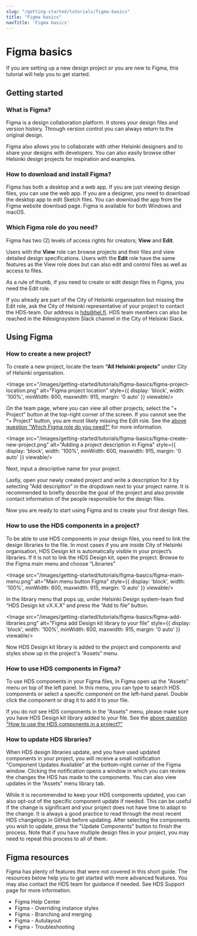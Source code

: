 ```yaml
---
slug: "/getting-started/tutorials/figma-basics"
title: "Figma basics"
navTitle: 'Figma basics'
---
```



# Figma basics

<LeadParagraph>If you are setting up a new design project or you are new to Figma, this tutorial will help you to get started.</LeadParagraph>

## Getting started

### What is Figma?
Figma is a design collaboration platform. It stores your design files and version history. Through version control you can always return to the original design.

Figma also allows you to collaborate with other Helsinki designers and to share your designs with developers. You can also easily browse other Helsinki design projects for inspiration and examples.

### How to download and install Figma?
Figma has both a desktop and a web app. If you are just viewing design files, you can use the web app. If you are a designer, you need to download the desktop app to edit Sketch files. You can download the app from the <ExternalLink href="https://www.figma.com/downloads/">Figma website download page</ExternalLink>. Figma is available for both Windows and macOS.

### Which Figma role do you need?
Figma has two (2) levels of access rights for creators; **View** and **Edit**. 

Users with the **View** role can browse projects and their files and view detailed design specifications. Users with the **Edit** role have the same features as the View role does but can also edit and control files as well as access to files. 

As a rule of thumb, if you need to create or edit design files in Figma, you need the Edit role.

If you already are part of the City of Helsinki organisation but missing the Edit role, ask the City of Helsinki representative of your project to contact the HDS-team. Our address is [hds@hel.fi](mailto:hds@hel.fi). HDS team members can also be reached in the <ExternalLink href="https://helsinkicity.slack.com/archives/CHCV3KTHA">#designsystem Slack channel</ExternalLink> in the City of Helsinki Slack.

## Using Figma

### How to create a new project?

To create a new project, locate the team **“All Helsinki projects”** under City of Helsinki organisation. 

<Image src="/images/getting-started/tutorials/figma-basics/figma-project-location.png" alt="Figma project location" style={{ display: 'block', width: '100%', minWidth: 600, maxwidth: 915, margin: '0 auto' }} viewable/> 

On the team page, where you can view all other projects, select the "+ Project" button at the top-right corner of the screen. If you cannot see the “+ Project" button, you are most likely missing the Edit role. See the [above question "Which Figma role do you need?"](#which-figma-role-do-you-need) for more information.

<Image src="/images/getting-started/tutorials/figma-basics/figma-create-new-project.png" alt="Adding a project description in Figma" style={{ display: 'block', width: '100%', minWidth: 600, maxwidth: 915, margin: '0 auto' }} viewable/>

Next, input a descriptive name for your project. 

Lastly, open your newly created project and write a description for it by selecting "Add description" in the dropdown next to your project name. It is recommended to briefly describe the goal of the project and also provide contact information of the people responsible for the design files.

Now you are ready to start using Figma and to create your first design files.

### How to use the HDS components in a project?
To be able to use HDS components in your design files, you need to link the design libraries to the file. In most cases if you are inside City of Helsinki organisation, HDS Design kit is automatically visible in your project’s libraries. If it is not to link the HDS Design kit, open the project. Browse to the Figma main menu and choose “Libraries” 

<Image src="/images/getting-started/tutorials/figma-basics/figma-main-menu.png" alt="Main menu button Figma" style={{ display: 'block', width: '100%', minWidth: 600, maxwidth: 915, margin: '0 auto' }} viewable/>

In the library menu that pops up, under Helsinki Design system-team find “HDS Design kit vX.X.X” and press the “Add to file” button. 

<Image src="/images/getting-started/tutorials/figma-basics/figma-add-libraries.png" alt="Figma add Design kit library to your file" style={{ display: 'block', width: '100%', minWidth: 600, maxwidth: 915, margin: '0 auto' }} viewable/>

Now HDS Design kit library is added to the project and components and styles show up in the project's “Assets” menu.

### How to use HDS components in Figma?
To use HDS components in your Figma files, in Figma open up the "Assets" menu on top of the left panel. In this menu, you can type to search HDS components or select a specific component on the left-hand panel. Double click the component or drag it to add it to your file.

If you do not see HDS components in the "Assets" menu, please make sure you have HDS Design kit library added to your file. See the [above question "How to use the HDS components in a project?"](#how-to-use-the-hds-components-in-a-project)

### How to update HDS libraries?
When HDS design libraries update, and you have used updated components in your project, you will receive a small notification "Component Updates Available" at the bottom-right corner of the Figma window. Clicking the notification opens a window in which you can review the changes the HDS has made to the components. You can also view updates in the “Assets” menu library tab.

While it is recommended to keep your HDS components updated, you can also opt-out of the specific component update if needed. This can be useful if the change is significant and your project does not have time to adapt to the change. It is always a good practice to read through the <ExternalLink href="https://github.com/City-of-Helsinki/helsinki-design-system/releases">most recent HDS changelogs in GitHub</ExternalLink> before updating. After selecting the components you wish to update, press the "Update Components" button to finish the process. Note that if you have multiple design files in your project, you may need to repeat this process to all of them.

## Figma resources
Figma has plenty of features that were not covered in this short guide. The resources below help you to get started with more advanced features. You may also contact the HDS team for guidance if needed. See <InternalLink href="/about">HDS Support page</InternalLink> for more information.

- <ExternalLink href="https://help.figma.com/hc/en-us">Figma Help Center</ExternalLink>
- <ExternalLink href="https://help.figma.com/hc/en-us/articles/360039150733-Apply-overrides-to-instances">Figma - Overriding instance styles</ExternalLink>
- <ExternalLink href="https://help.figma.com/hc/en-us/sections/5665686755479-Branching-and-merging">Figma - Branching and merging</ExternalLink>
- <ExternalLink href="https://help.figma.com/hc/en-us/articles/360040451373-Explore-auto-layout-properties">Figma - Autulayout</ExternalLink>
- <ExternalLink href="https://help.figma.com/hc/en-us/sections/1500000378401-Troubleshoot">Figma - Troubleshooting</ExternalLink>
